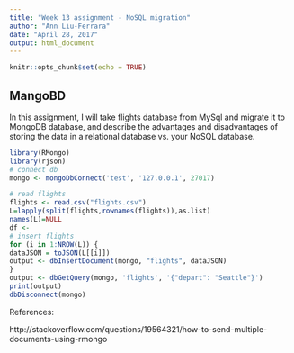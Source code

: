 ---
title: "Week 13 assignment - NoSQL migration"
author: "Ann Liu-Ferrara"
date: "April 28, 2017"
output: html_document
---

```{r setup, include=FALSE}
knitr::opts_chunk$set(echo = TRUE)
```

## MangoBD

In this assignment, I will take flights database from MySql and migrate it to MongoDB database, and describe the advantages and disadvantages of storing the data in a relational database vs. your NoSQL database.

```{r echo= TRUE}
library(RMongo)
library(rjson)
# connect db
mongo <- mongoDbConnect('test', '127.0.0.1', 27017)

# read flights
flights <- read.csv("flights.csv")
L=lapply(split(flights,rownames(flights)),as.list)
names(L)=NULL
df <- 
# insert flights
for (i in 1:NROW(L)) {
dataJSON = toJSON(L[[i]])
output <- dbInsertDocument(mongo, "flights", dataJSON)
}
output <- dbGetQuery(mongo, 'flights', '{"depart": "Seattle"}')
print(output)
dbDisconnect(mongo)


```

References:

http://stackoverflow.com/questions/19564321/how-to-send-multiple-documents-using-rmongo